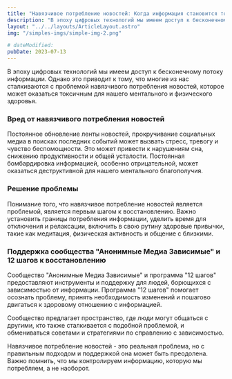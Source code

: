 ```yaml
---
title: "Навязчивое потребление новостей: Когда информация становится токсичной"
description: "В эпоху цифровых технологий мы имеем доступ к бесконечному потоку информации. "
layout: "../../layouts/ArticleLayout.astro"
img: "/simples-imgs/simple-img-2.png"

# dateModified:
pubDate: 2023-07-13
---
```


В эпоху цифровых технологий мы имеем доступ к бесконечному потоку информации. Однако это приводит к тому, что многие из нас сталкиваются с проблемой навязчивого потребления новостей, которое может оказаться токсичным для нашего ментального и физического здоровья.

### Вред от навязчивого потребления новостей

Постоянное обновление ленты новостей, прокручивание социальных медиа в поисках последних событий может вызвать стресс, тревогу и чувство беспомощности. Это может привести к нарушениям сна, снижению продуктивности и общей усталости. Постоянная бомбардировка информацией, особенно отрицательной, может оказаться деструктивной для нашего ментального благополучия.

### Решение проблемы

Понимание того, что навязчивое потребление новостей является проблемой, является первым шагом к восстановлению. Важно установить границы потребления информации, уделить время для отключения и релаксации, включить в свою рутину здоровые привычки, такие как медитация, физическая активность и общение с близкими.

### Поддержка сообщества "Анонимные Медиа Зависимые" и 12 шагов к восстановлению

Сообщество "Анонимные Медиа Зависимые" и программа "12 шагов" предоставляют инструменты и поддержку для людей, борющихся с зависимостью от информации. Программа "12 шагов" помогает осознать проблему, принять необходимость изменений и пошагово двигаться к здоровому отношению с информацией.

Сообщество предлагает пространство, где люди могут общаться с другими, кто также сталкивается с подобной проблемой, и обмениваться советами и стратегиями по справлению с зависимостью.

Навязчивое потребление новостей - это реальная проблема, но с правильным подходом и поддержкой она может быть преодолена. Важно помнить, что мы контролируем информацию, которую мы потребляем, а не наоборот.

